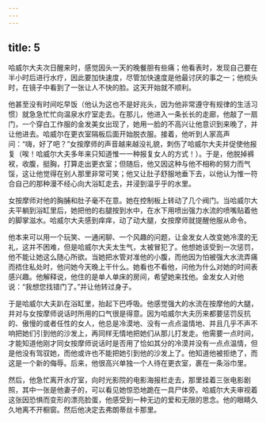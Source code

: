 ```yaml
---
---
---
```

title: 5
---



哈威尔大夫次日醒来时，感觉因头一天的晚餐胆有些痛；他看表时，发现自己要在半小时后进行水疗，因此要加快速度，尽管加快速度是他最讨厌的事之一；他梳头时，在镜子中看到了一张让人不快的脸。这天开始就不顺利。

他甚至没有时间吃早饭（他认为这也不是好兆头，因为他非常遵守有规律的生活习惯）就急急忙忙向温泉水疗室走去。在那儿，他进入一条长长的走廊，他敲了一扇门，一个穿白工作服的金发美女出现了，她用一脸的不高兴让他意识到来晚了，并让他进去。哈威尔在更衣室隔板后面开始脱衣服。接着，他听到人家高声问：“嗨，好了吧？”女按摩师的声音越来越没礼貌，刺伤了哈威尔大夫并促使他报复（唉！哈威尔大夫多年来只知道惟一一种报复女人的方式！）。于是，他脱掉裤衩，收腹，挺胸，打算走出更衣室；但随后，他又因这种与他不相称的努力而气馁，这让他觉得在别人那里非常可笑；他又让肚子舒服地垂下去，以他认为惟一符合自己的那种漫不经心向大浴缸走去，并浸到温乎乎的水里。

女按摩师对他的胸脯和肚子毫不在意。她在控制板上转动了几个阀门。当哈威尔大夫平躺到浴缸里后，她把他的右腿按到水中，在水下用喷出强力水流的喷嘴贴着他的脚掌滋水。哈威尔大夫感到痒痒，动了动大腿，女按摩师就提醒他服从命令。

他本来可以用一个玩笑、一通闲聊、一个风趣的问题，让金发女人改变她冷漠的无礼，这并不困难，但是哈威尔大夫太生气，太被冒犯了。他想她该受到一次惩罚，他不能让她这么随心所欲。当她把水管对准他的小腹，而他因为怕被强大水流弄痛而捂住私处时，他问她今天晚上干什么。她看也不看他，问他为什么对她的时间表感兴趣。他解释说，他住的是单人单床的房间，希望她来找他。金发女人对他说：“我想您找错门了。”并让他转过身子。

于是哈威尔大夫趴在浴缸里，抬起下巴呼吸。他感觉强大的水流在按摩他的大腿，并对与女按摩师说话时所用的口气很是得意。因为哈威尔大夫历来都要惩罚反抗的、傲慢的或者任性的女人，他总是冷漠地、没有一点点温情地、并且几乎不声不响把她们引到他的沙发上，再同样无情地把她们从那儿打发走。他需要一点时间，才能知道他刚才同女按摩师说话时是否用了恰如其分的冷漠并没有一点点温情，但是他没有驾驭她，而他或许也不能把她引到他的沙发上了。他知道他被拒绝了，而这是一个新的侮辱。后来，他很高兴单独一个人待在更衣室，裹在一条浴巾里。

然后，他急忙离开水疗室，向时光影院的电影海报栏走去，那里挂着三张电影剧照，其中一张是他妻子的，可以看见她惊恐地跪在一具尸体旁。哈威尔大夫审视着这张因恐惧而变形的漂亮脸蛋，他感受到一种无边的爱和无限的思念。他的眼睛久久地离不开橱窗。然后他决定去弗朗蒂丝卡那里。
